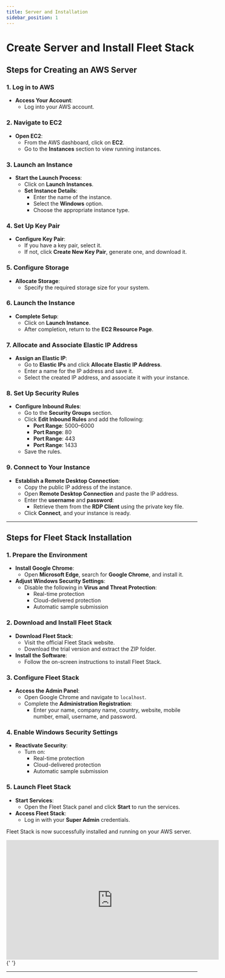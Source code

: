```yaml
---
title: Server and Installation
sidebar_position: 1
---
```


# Create Server and Install Fleet Stack

## Steps for Creating an AWS Server

### 1. Log in to AWS

- **Access Your Account**:
  - Log into your AWS account.

### 2. Navigate to EC2

- **Open EC2**:
  - From the AWS dashboard, click on **EC2**.
  - Go to the **Instances** section to view running instances.

### 3. Launch an Instance

- **Start the Launch Process**:
  - Click on **Launch Instances**.
  - **Set Instance Details**:
    - Enter the name of the instance.
    - Select the **Windows** option.
    - Choose the appropriate instance type.

### 4. Set Up Key Pair

- **Configure Key Pair**:
  - If you have a key pair, select it.
  - If not, click **Create New Key Pair**, generate one, and download it.

### 5. Configure Storage

- **Allocate Storage**:
  - Specify the required storage size for your system.

### 6. Launch the Instance

- **Complete Setup**:
  - Click on **Launch Instance**.
  - After completion, return to the **EC2 Resource Page**.

### 7. Allocate and Associate Elastic IP Address

- **Assign an Elastic IP**:
  - Go to **Elastic IPs** and click **Allocate Elastic IP Address**.
  - Enter a name for the IP address and save it.
  - Select the created IP address, and associate it with your instance.

### 8. Set Up Security Rules

- **Configure Inbound Rules**:
  - Go to the **Security Groups** section.
  - Click **Edit Inbound Rules** and add the following:
    - **Port Range**: 5000–6000
    - **Port Range**: 80
    - **Port Range**: 443
    - **Port Range**: 1433
  - Save the rules.

### 9. Connect to Your Instance

- **Establish a Remote Desktop Connection**:
  - Copy the public IP address of the instance.
  - Open **Remote Desktop Connection** and paste the IP address.
  - Enter the **username** and **password**:
    - Retrieve them from the **RDP Client** using the private key file.
  - Click **Connect**, and your instance is ready.

---

## Steps for Fleet Stack Installation

### 1. Prepare the Environment

- **Install Google Chrome**:
  - Open **Microsoft Edge**, search for **Google Chrome**, and install it.
- **Adjust Windows Security Settings**:
  - Disable the following in **Virus and Threat Protection**:
    - Real-time protection
    - Cloud-delivered protection
    - Automatic sample submission

### 2. Download and Install Fleet Stack

- **Download Fleet Stack**:
  - Visit the official Fleet Stack website.
  - Download the trial version and extract the ZIP folder.
- **Install the Software**:
  - Follow the on-screen instructions to install Fleet Stack.

### 3. Configure Fleet Stack

- **Access the Admin Panel**:
  - Open Google Chrome and navigate to `localhost`.
  - Complete the **Administration Registration**:
    - Enter your name, company name, country, website, mobile number, email, username, and password.

### 4. Enable Windows Security Settings

- **Reactivate Security**:
  - Turn on:
    - Real-time protection
    - Cloud-delivered protection
    - Automatic sample submission

### 5. Launch Fleet Stack

- **Start Services**:
  - Open the Fleet Stack panel and click **Start** to run the services.
- **Access Fleet Stack**:
  - Log in with your **Super Admin** credentials.

Fleet Stack is now successfully installed and running on your AWS server.

<div style={{ display: 'flex', justifyContent: 'center', marginTop: '20px' }}>
  <iframe
    width="560"
    height="315"
    src="https://www.youtube.com/embed/J6YWqugB_z0?si=eL-G89C1iJry-mLW"
    title="AWS Server and Fleet Stack Installation Tutorial"
    frameBorder="0"
    allow="accelerometer; autoplay; clipboard-write; encrypted-media; gyroscope; picture-in-picture"
    allowFullScreen
  ></iframe>
</div>{' '}

---
